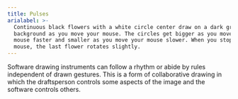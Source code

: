 ```yaml
---
title: Pulses
arialabel: >-
  Continuous black flowers with a white circle center draw on a dark grey
  background as you move your mouse. The circles get bigger as you move your
  mouse faster and smaller as you move your mouse slower. When you stop your
  mouse, the last flower rotates slightly.
---
```



Software drawing instruments can follow a rhythm or abide by
rules independent of drawn gestures. This is a form of collaborative drawing
in which the draftsperson controls some aspects of the image and the software
controls others.
